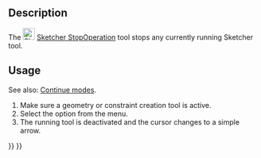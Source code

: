 <languages/>
<translate>

<!--T:7-->
{{Docnav
|[[Sketcher_RenderingOrder|Rendering Order]]
|[[Sketcher_CreatePoint|Point]]
|[[Sketcher_Workbench|Sketcher]]
|IconL=Sketcher_RenderingOrder.svg‎
|IconR=Sketcher_CreatePoint.svg
|IconC=Workbench_Sketcher.svg
}}

<!--T:1-->
{{GuiCommand
|Name=Sketcher StopOperation
|MenuLocation=Sketch → Stop Operation
|Workbenches=[[Sketcher_Workbench|Sketcher]]
}}

==Description== <!--T:2-->

<!--T:3-->
The [[Image:Sketcher_StopOperation.svg|24px]] [[Sketcher_StopOperation|Sketcher StopOperation]] tool stops any currently running Sketcher tool.

==Usage== <!--T:5-->

<!--T:9-->
See also: [[Sketcher_Workbench#Continue_modes|Continue modes]].

<!--T:6-->
# Make sure a geometry or constraint creation tool is active.
# Select the {{MenuCommand|Sketch → [[Image:Sketcher_StopOperation.svg|16px]] Stop Operation}} option from the menu.
# The running tool is deactivated and the cursor changes to a simple arrow.


<!--T:8-->
{{Docnav
|[[Sketcher_RenderingOrder|Rendering Order]]
|[[Sketcher_CreatePoint|Point]]
|[[Sketcher_Workbench|Sketcher]]
|IconL=Sketcher_RenderingOrder.svg‎
|IconR=Sketcher_CreatePoint.svg
|IconC=Workbench_Sketcher.svg
}}

</translate>
{{Sketcher_Tools_navi{{#translation:}}}}
{{Userdocnavi{{#translation:}}}}